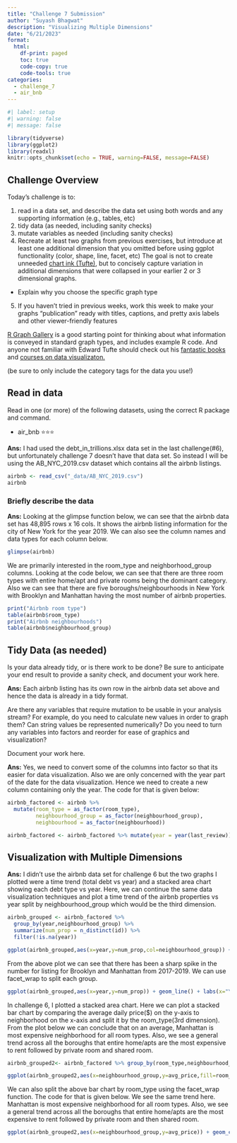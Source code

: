 ```yaml
---
title: "Challenge 7 Submission"
author: "Suyash Bhagwat"
description: "Visualizing Multiple Dimensions"
date: "6/21/2023"
format:
  html:
    df-print: paged
    toc: true
    code-copy: true
    code-tools: true
categories:
  - challenge_7
  - air_bnb
---
```


```r
#| label: setup
#| warning: false
#| message: false

library(tidyverse)
library(ggplot2)
library(readxl)
knitr::opts_chunk$set(echo = TRUE, warning=FALSE, message=FALSE)
```

## Challenge Overview

Today's challenge is to:

1)  read in a data set, and describe the data set using both words and any supporting information (e.g., tables, etc)
2)  tidy data (as needed, including sanity checks)
3)  mutate variables as needed (including sanity checks)
4)  Recreate at least two graphs from previous exercises, but introduce at least one additional dimension that you omitted before using ggplot functionality (color, shape, line, facet, etc) The goal is not to create unneeded [chart ink (Tufte)](https://www.edwardtufte.com/tufte/), but to concisely capture variation in additional dimensions that were collapsed in your earlier 2 or 3 dimensional graphs.
   - Explain why you choose the specific graph type
5) If you haven't tried in previous weeks, work this week to make your graphs "publication" ready with titles, captions, and pretty axis labels and other viewer-friendly features

[R Graph Gallery](https://r-graph-gallery.com/) is a good starting point for thinking about what information is conveyed in standard graph types, and includes example R code. And anyone not familiar with Edward Tufte should check out his [fantastic books](https://www.edwardtufte.com/tufte/books_vdqi) and [courses on data visualizaton.](https://www.edwardtufte.com/tufte/courses)

(be sure to only include the category tags for the data you use!)

## Read in data

Read in one (or more) of the following datasets, using the correct R package and command.

  - air_bnb  ⭐⭐⭐

**Ans:** I had used the debt_in_trillions.xlsx data set in the last challenge(#6), but unfortunately challenge 7 doesn't have that data set. So instead I will be using the AB_NYC_2019.csv dataset which contains all the airbnb listings.
```r
airbnb <- read_csv("_data/AB_NYC_2019.csv")
airbnb
```

### Briefly describe the data

**Ans:** Looking at the glimpse function below, we can see that the airbnb data set has 48,895 rows x 16 cols. It shows the airbnb listing information for the city of New York for the year 2019. We can also see the column names and data types for each column below.
```r
glimpse(airbnb)
```
We are primarily interested in the room_type and neighborhood_group columns. Looking at the code below, we can see that there are three room types with entire home/apt and private rooms being the dominant category. Also we can see that there are five boroughs/neighbourhoods in New York with Brooklyn and Manhattan having the most number of airbnb properties.
```r
print("Airbnb room type")
table(airbnb$room_type)
print("Airbnb neighbourhoods")
table(airbnb$neighbourhood_group)
```

## Tidy Data (as needed)

Is your data already tidy, or is there work to be done? Be sure to anticipate your end result to provide a sanity check, and document your work here.

**Ans:** Each airbnb listing has its own row in the airbnb data set above and hence the data is already in a tidy format. 

Are there any variables that require mutation to be usable in your analysis stream? For example, do you need to calculate new values in order to graph them? Can string values be represented numerically? Do you need to turn any variables into factors and reorder for ease of graphics and visualization?

Document your work here.

**Ans:** Yes, we need to convert some of the columns into factor so that its easier for data visualization. Also we are only concerned with the year part of the date for the data visualization. Hence we need to create a new column containing only the year. The code for that is given below:
```r
airbnb_factored <- airbnb %>%
  mutate(room_type = as_factor(room_type),
         neighbourhood_group = as_factor(neighbourhood_group),
         neighbourhood = as_factor(neighbourhood))

airbnb_factored <- airbnb_factored %>% mutate(year = year(last_review))
```

## Visualization with Multiple Dimensions

**Ans:** I didn't use the airbnb data set for challenge 6 but the two graphs I plotted were a time trend (total debt vs year) and a stacked area chart showing each debt type vs year. Here, we can continue the same data visualization techniques and plot a time trend of the airbnb properties vs year split by neighbourhood_group which would be the third dimension.

```r
airbnb_grouped <- airbnb_factored %>%
  group_by(year,neighbourhood_group) %>%
  summarize(num_prop = n_distinct(id)) %>%
  filter(!is.na(year))

ggplot(airbnb_grouped,aes(x=year,y=num_prop,col=neighbourhood_group)) + geom_line() + labs(x="Year of Last Review",y="Number of Airbnb Properties",title="Number of Airbnb Properties v/s Year") + scale_x_continuous(breaks = c(2011,2012,2013,2014,2015,2016,2017,2018,2019), labels = c("2011","2012","2013","2014","2015","2016","2017","2018","2019")) + theme(axis.text.x=element_text(angle=60, hjust=1))

```
From the above plot we can see that there has been a sharp spike in the number for listing for Brooklyn and Manhattan from 2017-2019. We can use facet_wrap to split each group. 

```r
ggplot(airbnb_grouped,aes(x=year,y=num_prop)) + geom_line() + labs(x="Year of Last Review",y="Number of airbnb properties",title="Airbnb Properties v/s Year",subtitle="Number of Airbnb Properties vs the Year of Last Review") + scale_x_continuous(breaks = c(2011,2012,2013,2014,2015,2016,2017,2018,2019), labels = c("2011","2012","2013","2014","2015","2016","2017","2018","2019")) + theme(axis.text.x=element_text(angle=60, hjust=1)) + facet_wrap(~neighbourhood_group)
```

In challenge 6, I plotted a stacked area chart. Here we can plot a stacked bar chart by comparing the average daily price($) on the y-axis to neighborhood on the x-axis and split it by the room_type(3rd dimension). From the plot below we can conclude that on an average, Manhattan is most expensive neighborhood for all room types. Also, we see a general trend across all the boroughs that entire home/apts are the most expensive to rent followed by private room and shared room.

```r
airbnb_grouped2<- airbnb_factored %>% group_by(room_type,neighbourhood_group) %>% summarize(avg_price=mean(price))

ggplot(airbnb_grouped2,aes(x=neighbourhood_group,y=avg_price,fill=room_type)) + geom_col(position="dodge") + labs(x="neighbourhood_group",y="Average Daily Rental Price($)",title="Average Daily Rental Price($) v/s Neighbourhood Group") + theme(axis.text.x=element_text(angle=90, hjust=1)) 
```
We can also split the above bar chart by room_type using the facet_wrap function. The code for that is given below. We see the same trend here. Manhattan is most expensive neighborhood for all room types. Also, we see a general trend across all the boroughs that entire home/apts are the most expensive to rent followed by private room and then shared room.
```r
ggplot(airbnb_grouped2,aes(x=neighbourhood_group,y=avg_price)) + geom_col(position="dodge") + labs(x="Neighbourhood_group",y="Average Daily Rental Price($)",title="Average Daily Rental Price($) vs Neighbourhood Group") + theme(axis.text.x=element_text(angle=90, hjust=1)) +facet_wrap(~room_type)
```